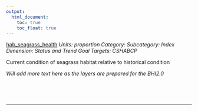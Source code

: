 ```yaml
---
output:
  html_document:
    toc: true
    toc_float: true
---
```


[hab_seagrass_health](https://github.com/OHI-Science/bhi/blob/master/baltic/layers/hab_seagrass_health_gl2018.csv)
*Units: proportion*
*Category:*
*Subcategory:*
*Index Dimension: Status and Trend*
*Goal Targets: CSHABCP*

Current condition of seagrass habitat relative to historical condition

*Will add more text here as the layers are prepared for the BHI2.0*

<br>



<br>

--- 
